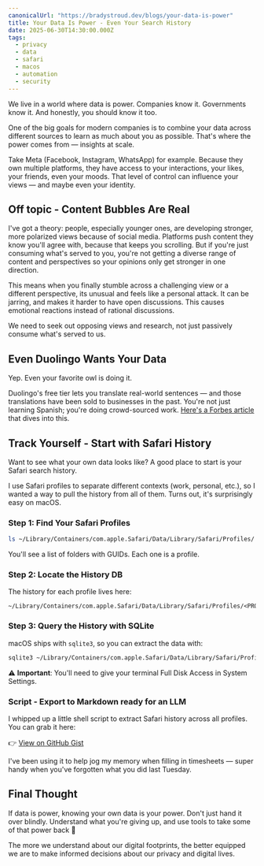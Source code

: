 ```yaml
---
canonicalUrl: "https://bradystroud.dev/blogs/your-data-is-power"
title: Your Data Is Power - Even Your Search History
date: 2025-06-30T14:30:00.000Z
tags:
  - privacy
  - data
  - safari
  - macos
  - automation
  - security
---
```


We live in a world where data is power. Companies know it. Governments know it. And honestly, you should know it too.

One of the big goals for modern companies is to combine your data across different sources to learn as much about you as possible. That's where the power comes from — insights at scale.

Take Meta (Facebook, Instagram, WhatsApp) for example. Because they own multiple platforms, they have access to your interactions, your likes, your friends, even your moods. That level of control can influence your views — and maybe even your identity.

## Off topic - Content Bubbles Are Real

I've got a theory: people, especially younger ones, are developing stronger, more polarized views because of social media. Platforms push content they know you'll agree with, because that keeps you scrolling.
But if you're just consuming what's served to you, you're not getting a diverse range of content and perspectives so your opinions only get stronger in one direction.

This means when you finally stumble across a challenging view or a different perspective, its unusual and feels like a personal attack. It can be jarring, and makes it harder to have open discussions.
This causes emotional reactions instead of rational discussions.

We need to seek out opposing views and research, not just passively consume what's served to us.

## Even Duolingo Wants Your Data

Yep. Even your favorite owl is doing it.

Duolingo's free tier lets you translate real-world sentences — and those translations have been sold to businesses in the past. You're not just learning Spanish; you're doing crowd-sourced work. [Here's a Forbes article](https://www.forbes.com/sites/parmyolson/2014/01/22/crowdsourcing-capitalists-how-duolingos-founders-offered-free-education-to-millions/) that dives into this.

## Track Yourself - Start with Safari History

Want to see what your own data looks like? A good place to start is your Safari search history.

I use Safari profiles to separate different contexts (work, personal, etc.), so I wanted a way to pull the history from all of them. Turns out, it's surprisingly easy on macOS.

### Step 1: Find Your Safari Profiles

```bash
ls ~/Library/Containers/com.apple.Safari/Data/Library/Safari/Profiles/
```

You'll see a list of folders with GUIDs. Each one is a profile.

### Step 2: Locate the History DB

The history for each profile lives here:

```
~/Library/Containers/com.apple.Safari/Data/Library/Safari/Profiles/<PROFILE_GUID>/History.db
```

### Step 3: Query the History with SQLite

macOS ships with `sqlite3`, so you can extract the data with:

```bash
sqlite3 ~/Library/Containers/com.apple.Safari/Data/Library/Safari/Profiles/<PROFILE_GUID>/History.db "SELECT datetime(visit_time + 978307200, 'unixepoch', 'localtime') AS visit_date, url FROM history_visits INNER JOIN history_items ON history_items.id = history_visits.history_item ORDER BY visit_date DESC;" > profile_history.txt
```

⚠️ **Important**: You'll need to give your terminal Full Disk Access in System Settings.

### Script - Export to Markdown ready for an LLM

I whipped up a little shell script to extract Safari history across all profiles. You can grab it here:

👉 [View on GitHub Gist](https://gist.github.com/bradystroud/24af8d6fa48c37987a487b454449225b)

I've been using it to help jog my memory when filling in timesheets — super handy when you've forgotten what you did last Tuesday.

## Final Thought

If data is power, knowing your own data is your power. Don't just hand it over blindly. Understand what you're giving up, and use tools to take some of that power back 🔋

The more we understand about our digital footprints, the better equipped we are to make informed decisions about our privacy and digital lives.
